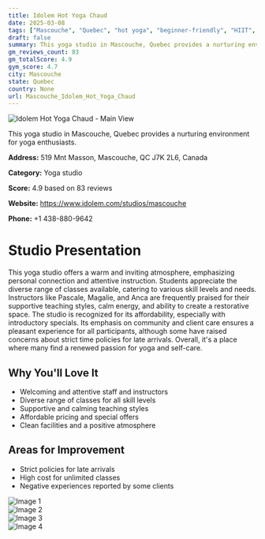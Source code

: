 ```yaml
---
title: Idolem Hot Yoga Chaud
date: 2025-03-08
tags: ["Mascouche", "Quebec", "hot yoga", "beginner-friendly", "HIIT", "atmosphere", "community", "Mascouche"]  
draft: false
summary: This yoga studio in Mascouche, Quebec provides a nurturing environment for yoga enthusiasts.
gm_reviews_count: 83
gm_totalScore: 4.9
gym_score: 4.7
city: Mascouche
state: Quebec
country: None
url: Mascouche_Idolem_Hot_Yoga_Chaud
---
```


<div className="aspect-[16/9] relative my-8">
  <img 
    src="https://lh3.googleusercontent.com/p/AF1QipOu78zv1Lal5EtPOu-z3avD1jRhA7jYQM2ApRtY=w1920-h1080-k-no-pi-0-ya110.99999-ro-0-fo100"
    alt="Idolem Hot Yoga Chaud - Main View"
    className="object-cover absolute inset-0 w-full h-full rounded-lg"
  />
</div>

This yoga studio in Mascouche, Quebec provides a nurturing environment for yoga enthusiasts.

**Address:** 519 Mnt Masson, Mascouche, QC J7K 2L6, Canada

**Category:** Yoga studio

**Score:** 4.9 based on 83 reviews

**Website:** https://www.idolem.com/studios/mascouche

**Phone:** +1 438-880-9642

# Studio Presentation

This yoga studio offers a warm and inviting atmosphere, emphasizing personal connection and attentive instruction. Students appreciate the diverse range of classes available, catering to various skill levels and needs. Instructors like Pascale, Magalie, and Anca are frequently praised for their supportive teaching styles, calm energy, and ability to create a restorative space. The studio is recognized for its affordability, especially with introductory specials. Its emphasis on community and client care ensures a pleasant experience for all participants, although some have raised concerns about strict time policies for late arrivals. Overall, it's a place where many find a renewed passion for yoga and self-care.



## Why You'll Love It

- Welcoming and attentive staff and instructors
- Diverse range of classes for all skill levels
- Supportive and calming teaching styles
- Affordable pricing and special offers
- Clean facilities and a positive atmosphere

## Areas for Improvement

- Strict policies for late arrivals
- High cost for unlimited classes
- Negative experiences reported by some clients

<div className="grid grid-cols-1 xl:grid-cols-2 gap-4 my-8">
<div className="aspect-[4/3] relative"><img src="https://lh3.googleusercontent.com/p/AF1QipMSz9iGqIW0spRaMKP3le36RaYnZVOEgTiB4ZLH=w1920-h1080-k-no-pi-20-ya166.75105-ro0-fo100" alt="Image 1" className="object-cover absolute inset-0 w-full h-full rounded-lg" /></div>
<div className="aspect-[4/3] relative"><img src="https://lh3.googleusercontent.com/p/AF1QipP5MWHbqnnq-a4O1UcBL6P5BX2yFGd9xzL8v30f=w1920-h1080-k-no-pi-20-ya241.29321-ro-0-fo100" alt="Image 2" className="object-cover absolute inset-0 w-full h-full rounded-lg" /></div>
<div className="aspect-[4/3] relative"><img src="https://lh3.googleusercontent.com/p/AF1QipNZqD8R2C4z5gl3LkNNsol_DRTocwW8A_MJr3la=w1920-h1080-k-no-pi-0-ya60.000004-ro-0-fo100" alt="Image 3" className="object-cover absolute inset-0 w-full h-full rounded-lg" /></div>
<div className="aspect-[4/3] relative"><img src="https://lh3.googleusercontent.com/p/AF1QipMw5VAD2BUp8_gbhYIKmsE2adZXbv6e_thvo_cl=w1920-h1080-k-no-pi-10-ya274.69678-ro-0-fo100" alt="Image 4" className="object-cover absolute inset-0 w-full h-full rounded-lg" /></div>
</div>